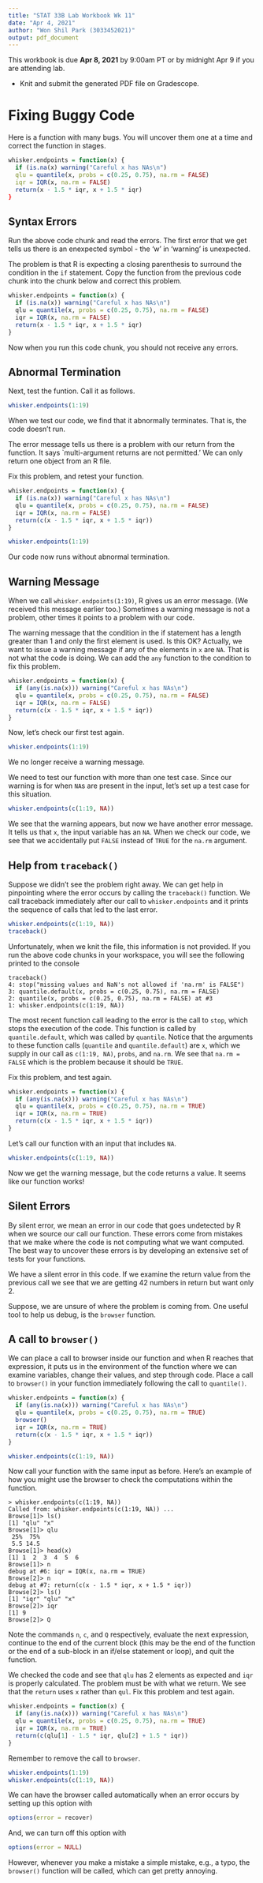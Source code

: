 ```yaml
---
title: "STAT 33B Lab Workbook Wk 11"
date: "Apr 4, 2021"
author: "Won Shil Park (3033452021)"
output: pdf_document
---
```


This workbook is due __Apr 8, 2021__ by 9:00am PT or by midnight Apr 9 if you are attending lab.

* Knit and submit the generated PDF file on Gradescope.

# Fixing Buggy Code

Here is a function with many bugs. You will uncover them one at a time and correct the function in stages. 

```r
whisker.endpoints = function(x) {
  if (is.na(x) warning("Careful x has NAs\n")
  qlu = quantile(x, probs = c(0.25, 0.75), na.rm = FALSE)
  iqr = IQR(x, na.rm = FALSE)
  return(x - 1.5 * iqr, x + 1.5 * iqr)
}
```


## Syntax Errors

Run the above code chunk and read the errors. The first error that we get tells us there is an enexpected symbol - the 'w' in 'warning' is unexpected. 

The problem is that R is expecting a closing parenthesis to surround the condition in the `if` statement. Copy the function from the previous code chunk into the chunk below and correct this problem.


```r
whisker.endpoints = function(x) {
  if (is.na(x)) warning("Careful x has NAs\n")
  qlu = quantile(x, probs = c(0.25, 0.75), na.rm = FALSE)
  iqr = IQR(x, na.rm = FALSE)
  return(x - 1.5 * iqr, x + 1.5 * iqr)
}
```

Now when you run this code chunk, you should not receive any errors.

## Abnormal Termination

Next, test the funtion. Call it as follows.

```r
whisker.endpoints(1:19)
```

When we test our code, we find that it abnormally terminates. That is, the code doesn't run.

The error message tells us there is a problem with our return from the function. It says `multi-argument returns are not permitted.'  We can only return one object from an R file.

Fix this problem, and retest your function.

```r
whisker.endpoints = function(x) {
  if (is.na(x)) warning("Careful x has NAs\n")
  qlu = quantile(x, probs = c(0.25, 0.75), na.rm = FALSE)
  iqr = IQR(x, na.rm = FALSE)
  return(c(x - 1.5 * iqr, x + 1.5 * iqr))
}
```

```r
whisker.endpoints(1:19)
```

Our code now runs without abnormal termination. 

## Warning Message

When we call `whisker.endpoints(1:19)`,  R gives us an error message. (We received this message earlier too.)  Sometimes a warning message is not a problem, other times it points to a problem with our code.

The warning message that the condition in the if statement has a length greater than 1 and only the first element is used.  Is this OK? Actually, we want to issue a warning message if any of the elements in `x` are `NA`. That is not what the code is doing. We can add the `any` function to the condition to fix this problem.

```r
whisker.endpoints = function(x) {
  if (any(is.na(x))) warning("Careful x has NAs\n")
  qlu = quantile(x, probs = c(0.25, 0.75), na.rm = FALSE)
  iqr = IQR(x, na.rm = FALSE)
  return(c(x - 1.5 * iqr, x + 1.5 * iqr))
}
```

Now, let's check our first test again.

```r
whisker.endpoints(1:19)
```

We no longer receive a warning message.

We need to test our function with more than one test case. Since our warning is for when `NA`s are present in the input, let's set up a test case for this situation.

```r
whisker.endpoints(c(1:19, NA))
```

We see that the warning appears, but now we have another error message. It tells us that `x`, the input variable has an `NA`. When we check our code, we see that we accidentally put `FALSE` instead of `TRUE` for the `na.rm` argument. 

## Help from `traceback()`

Suppose we didn't see the problem right away. We can get help in pinpointing where the error occurs by calling the `traceback()` function. We call traceback immediately after our call to `whisker.endpoints` and it prints the sequence of calls that led to the last error.

```r
whisker.endpoints(c(1:19, NA))
traceback()
```

Unfortunately, when we knit the file, this information is not provided. If you run the above code chunks in your workspace, you will see the following printed to the console

~~~~~~
traceback()
4: stop("missing values and NaN's not allowed if 'na.rm' is FALSE")
3: quantile.default(x, probs = c(0.25, 0.75), na.rm = FALSE)
2: quantile(x, probs = c(0.25, 0.75), na.rm = FALSE) at #3
1: whisker.endpoints(c(1:19, NA))
~~~~~~~~~

The most recent function call leading to the error is the call to `stop`, which stops the execution of the code. This function is called by `quantile.default`, which was called by `quantile`.  Notice that the arguments to these function calls (`quantile` and `quantile.default`) are `x`, which we supply in our call as `c(1:19, NA)`, `probs`, and `na.rm`.  We see that `na.rm = FALSE` which is the problem because it should be `TRUE`. 

Fix this problem, and test again.

```r
whisker.endpoints = function(x) {
  if (any(is.na(x))) warning("Careful x has NAs\n")
  qlu = quantile(x, probs = c(0.25, 0.75), na.rm = TRUE)
  iqr = IQR(x, na.rm = TRUE)
  return(c(x - 1.5 * iqr, x + 1.5 * iqr))
}
```

Let's call our function with an input that includes `NA`. 

```r
whisker.endpoints(c(1:19, NA))
```

Now we get the warning message, but the code returns a value. It seems like our function works!

## Silent Errors

By silent error, we mean an error in our code that goes undetected by R when we source our call our function. These errors come from mistakes that we make where the code is not computing what we want computed. The best way to uncover these errors is by developing an extensive set of tests for your functions.

We have a silent error in this code.  If we examine the return value from the previous call we see that we are getting 42 numbers in return but want only 2.

Suppose, we are unsure of where the problem is coming from. One useful tool to help us debug, is the `browser` function.

## A call to `browser()` 

We can place a call to browser inside our function and when R reaches that expression, it puts us in the environment of the function where we can examine variables, change their values, and step through code.
Place a call to `browser()` in your function immediately following the
call to `quantile()`.

```r
whisker.endpoints = function(x) {
  if (any(is.na(x))) warning("Careful x has NAs\n")
  qlu = quantile(x, probs = c(0.25, 0.75), na.rm = TRUE)
  browser()
  iqr = IQR(x, na.rm = TRUE)
  return(c(x - 1.5 * iqr, x + 1.5 * iqr))
}

whisker.endpoints(c(1:19, NA))
```

Now call your function with the same input as before. 
Here's an example of how you might use the browser to check the 
computations within the function.

~~~~~~
> whisker.endpoints(c(1:19, NA))
Called from: whisker.endpoints(c(1:19, NA)) ...
Browse[1]> ls()
[1] "qlu" "x"  
Browse[1]> qlu
 25%  75% 
 5.5 14.5 
Browse[1]> head(x)
[1] 1  2  3  4  5  6
Browse[1]> n
debug at #6: iqr = IQR(x, na.rm = TRUE)
Browse[2]> n
debug at #7: return(c(x - 1.5 * iqr, x + 1.5 * iqr))
Browse[2]> ls()
[1] "iqr" "qlu" "x"  
Browse[2]> iqr
[1] 9
Browse[2]> Q
~~~~~~~~~~

Note the commands `n`, `c`, and `Q` respectively, evaluate the next expression, continue to the end of the current block (this may be the end of the function or the end of a sub-block in an if/else statement or loop), and quit the function.  

We checked the code and see that `qlu` has 2 elements as expected and `iqr` is properly calculated. The problem must be with what we return. We see that the `return` uses `x` rather than `qul`.  Fix this problem and test again. 

```r
whisker.endpoints = function(x) {
  if (any(is.na(x))) warning("Careful x has NAs\n")
  qlu = quantile(x, probs = c(0.25, 0.75), na.rm = TRUE)
  iqr = IQR(x, na.rm = TRUE)
  return(c(qlu[1] - 1.5 * iqr, qlu[2] + 1.5 * iqr))
}
```

Remember to remove the call to `browser`.

```r
whisker.endpoints(1:19)
whisker.endpoints(c(1:19, NA))
```


We can have the browser called automatically when an error occurs by setting up this option with

```r
options(error = recover)
```

And, we can turn off this option with

```r
options(error = NULL)
```

However, whenever you make a mistake a simple mistake, e.g., a typo, the `browser()` function will be called, which can get pretty annoying.



